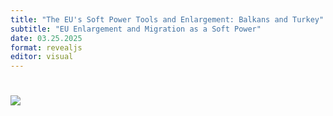 ```yaml
---
title: "The EU's Soft Power Tools and Enlargement: Balkans and Turkey"
subtitle: "EU Enlargement and Migration as a Soft Power"
date: 03.25.2025
format: revealjs
editor: visual
---
```


# ![](images/Build a Library Project-4.png)
